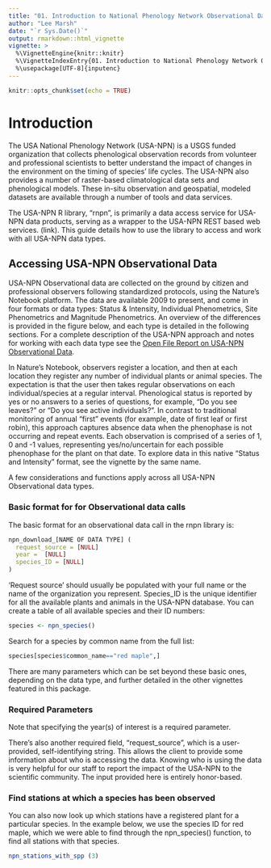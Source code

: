 ```yaml
---
title: "01. Introduction to National Phenology Network Observational Data"
author: "Lee Marsh"
date: "`r Sys.Date()`"
output: rmarkdown::html_vignette
vignette: >
  %\VignetteEngine{knitr::knitr}
  %\VignetteIndexEntry{01. Introduction to National Phenology Network Observational Data}
  %\usepackage[UTF-8]{inputenc}
---
```


```r
knitr::opts_chunk$set(echo = TRUE)
```

# Introduction

The USA National Phenology Network (USA-NPN) is a USGS funded organization that collects phenological observation records from volunteer and professional scientists to better understand the impact of changes in the environment on the timing of species' life cycles. The USA-NPN also provides a number of raster-based climatological data sets and phenological models. These in-situ observation and geospatial, modeled datasets are available through a number of tools and data services.

The USA-NPN R library, "rnpn", is primarily a data access service for USA-NPN data products, serving as a wrapper to the USA-NPN REST based web services. (link). This guide details how to use the library to access and work with all USA-NPN data types.


## Accessing USA-NPN Observational Data

USA-NPN Observational data are collected on the ground by citizen and professional observers following standardized protocols, using the Nature's Notebook platform. The data are available 2009 to present, and come in four formats or data types: Status & Intensity, Individual Phenometrics, Site Phenometrics and Magnitude Phenometrics. An overview of the differences is provided in the figure below, and each type is detailed in the following sections. For a complete description of the USA-NPN approach and notes for working with each data type see the [Open File Report on USA-NPN Observational Data](https://pubs.usgs.gov/of/2018/1060/ofr20181060.pdf).


In Nature's Notebook, observers register a location, and then at each location they register any number of individual plants or animal species. The expectation is that the user then takes regular observations on each individual/species at a regular interval. Phenological status is reported by yes or no answers to a series of questions, for example, "Do you see leaves?" or "Do you see active individuals?". In contrast to traditional monitoring of annual "first" events (for example, date of first leaf or first robin), this approach captures absence data when the phenophase is not occurring and repeat events. Each observation is comprised of a series of 1, 0 and -1 values, representing yes/no/uncertain for each possible phenophase for the plant on that date. To explore data in this native "Status and Intensity" format, see the vignette by the same name.

A few considerations and functions apply across all USA-NPN Observational data types. 

### Basic format for for Observational data calls

The basic format for an observational data call in the rnpn library is:


```r
npn_download_[NAME OF DATA TYPE] (
  request_source = [NULL]
  year =  [NULL]
  species_ID = [NULL]
)                  
```

'Request source' should usually be populated with your full name or the name of the organization you represent. Species_ID is the unique identifier for all the available plants and animals in the USA-NPN database.
You can create a table of all available species and their ID numbers:

```r
species <- npn_species()
```

Search for a species by common name from the full list:
```r
species[species$common_name=="red maple",]
```


There are many parameters which can be set beyond these basic ones, depending on the data type, and further detailed in the other vignettes featured in this package.


### Required Parameters

Note that specifying the year(s) of interest is a required parameter.

There's also another required field, "request_source", which is a user-provided, self-identifying string. This allows the client to provide some information about who is accessing the data. Knowing who is using the data is very helpful for our staff to report the impact of the USA-NPN to the scientific community. The input provided here is entirely honor-based.


### Find stations at which a species has been observed

You can also now look up which stations have a registered plant for a particular species. In the example below, we use the species ID for red maple, which we were able to find through the npn_species() function, to find all stations with that species.

```r
npn_stations_with_spp (3)
```

